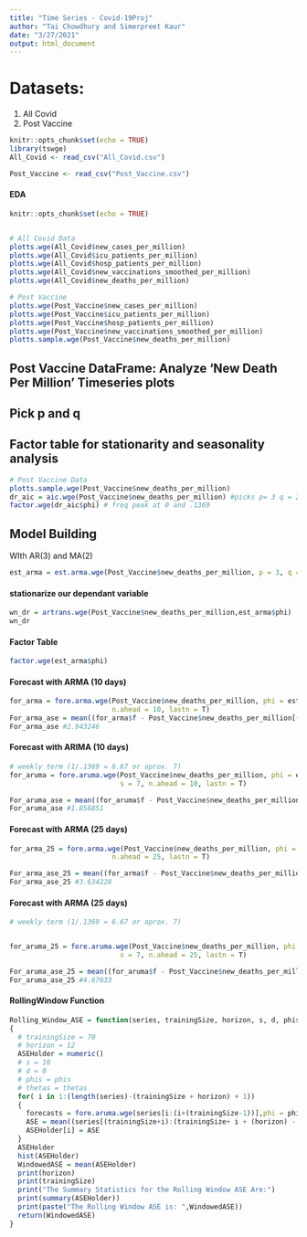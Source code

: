 ```yaml
---
title: "Time Series - Covid-19Proj"
author: "Tai Chowdhury and Simerpreet Kaur"
date: "3/27/2021"
output: html_document
---
```


# Datasets:
1) All Covid
2) Post Vaccine

```r
knitr::opts_chunk$set(echo = TRUE)
library(tswge)
All_Covid <- read_csv("All_Covid.csv")

Post_Vaccine <- read_csv("Post_Vaccine.csv")


```



#############
#### EDA ####
#############

```r
knitr::opts_chunk$set(echo = TRUE)


# All Covid Data
plotts.wge(All_Covid$new_cases_per_million)
plotts.wge(All_Covid$icu_patients_per_million)
plotts.wge(All_Covid$hosp_patients_per_million)
plotts.wge(All_Covid$new_vaccinations_smoothed_per_million)
plotts.wge(All_Covid$new_deaths_per_million)

# Post Vaccine
plotts.wge(Post_Vaccine$new_cases_per_million)
plotts.wge(Post_Vaccine$icu_patients_per_million)
plotts.wge(Post_Vaccine$hosp_patients_per_million)
plotts.wge(Post_Vaccine$new_vaccinations_smoothed_per_million)
plotts.sample.wge(Post_Vaccine$new_deaths_per_million)

```

## Post Vaccine DataFrame: Analyze 'New Death Per Million' Timeseries plots 
## Pick p and q
## Factor table for stationarity and seasonality analysis

```r
# Post Vaccine Data
plotts.sample.wge(Post_Vaccine$new_deaths_per_million)
dr_aic = aic.wge(Post_Vaccine$new_deaths_per_million) #picks p= 3 q = 2
factor.wge(dr_aic$phi) # freq peak at 0 and .1369
```

## Model Building
WIth AR(3) and MA(2)

```r
est_arma = est.arma.wge(Post_Vaccine$new_deaths_per_million, p = 3, q = 2)
```

#### stationarize our dependant variable  ####


```r
wn_dr = artrans.wge(Post_Vaccine$new_deaths_per_million,est_arma$phi)
wn_dr
```

#### Factor Table  ####


```r
factor.wge(est_arma$phi)
```

#### Forecast with ARMA (10 days) ####


```r

for_arma = fore.arma.wge(Post_Vaccine$new_deaths_per_million, phi = est_arma$p, theta = est_arma$theta, 
                         n.ahead = 10, lastn = T)
For_arma_ase = mean((for_arma$f - Post_Vaccine$new_deaths_per_million[(95-10+1):95])^2)
For_arma_ase #2.943246 
```


#### Forecast with ARIMA (10 days) ####


```r
# weekly term (1/.1369 = 6.67 or aprox. 7)
for_aruma = fore.aruma.wge(Post_Vaccine$new_deaths_per_million, phi = est_arma$p, theta = est_arma$theta, 
                           s = 7, n.ahead = 10, lastn = T)

For_aruma_ase = mean((for_aruma$f - Post_Vaccine$new_deaths_per_million[(95-10+1):95])^2)
For_aruma_ase #1.856851
```


#### Forecast with ARMA (25 days) ####


```r
for_arma_25 = fore.arma.wge(Post_Vaccine$new_deaths_per_million, phi = est_arma$p, theta = est_arma$theta, 
                         n.ahead = 25, lastn = T)

For_arma_ase_25 = mean((for_arma$f - Post_Vaccine$new_deaths_per_million[(95-25+1):95])^2)
For_arma_ase_25 #3.634228

```




#### Forecast with ARMA (25 days) ####


```r
# weekly term (1/.1369 = 6.67 or aprox. 7)


for_aruma_25 = fore.aruma.wge(Post_Vaccine$new_deaths_per_million, phi = est_arma$p, theta = est_arma$theta, 
                           s = 7, n.ahead = 25, lastn = T)

For_aruma_ase_25 = mean((for_aruma$f - Post_Vaccine$new_deaths_per_million[(95-25+1):95])^2)
For_aruma_ase_25 #4.67033

```



#### RollingWindow Function ####


```r
Rolling_Window_ASE = function(series, trainingSize, horizon, s, d, phis, thetas)
{
  # trainingSize = 70
  # horizon = 12
  ASEHolder = numeric()
  # s = 10
  # d = 0
  # phis = phis
  # thetas = thetas
  for( i in 1:(length(series)-(trainingSize + horizon) + 1))
  {
    forecasts = fore.aruma.wge(series[i:(i+(trainingSize-1))],phi = phis, theta = thetas, s = s, d = d,n.ahead = horizon)
    ASE = mean((series[(trainingSize+i):(trainingSize+ i + (horizon) - 1)] - forecasts$f)^2)
    ASEHolder[i] = ASE
  }
  ASEHolder
  hist(ASEHolder)
  WindowedASE = mean(ASEHolder)
  print(horizon)
  print(trainingSize)
  print("The Summary Statistics for the Rolling Window ASE Are:")
  print(summary(ASEHolder))
  print(paste("The Rolling Window ASE is: ",WindowedASE))
  return(WindowedASE)
}


```




































































